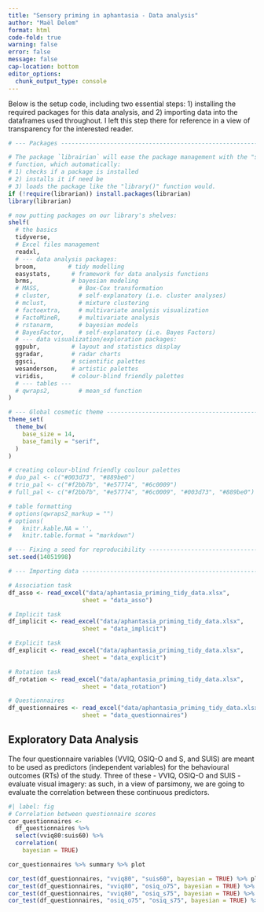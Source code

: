 ```yaml
---
title: "Sensory priming in aphantasia - Data analysis"
author: "Maël Delem"
format: html
code-fold: true
warning: false
error: false
message: false
cap-location: bottom
editor_options: 
  chunk_output_type: console
---
```


Below is the setup code, including two essential steps: 1) installing the required packages for this data analysis, and 2) importing data into the dataframes used throughout. I left this step there for reference in a view of transparency for the interested reader.

```r

# --- Packages -----------------------------------------------------------------

# The package `librairian` will ease the package management with the "shelf" 
# function, which automatically: 
# 1) checks if a package is installed 
# 2) installs it if need be
# 3) loads the package like the "library()" function would.
if (!require(librarian)) install.packages(librarian)
library(librarian)

# now putting packages on our library's shelves:
shelf(
  # the basics
  tidyverse,
  # Excel files management
  readxl,
  # --- data analysis packages:
  broom,         # tidy modelling
  easystats,      # framework for data analysis functions
  brms,           # bayesian modeling
  # MASS,           # Box-Cox transformation
  # cluster,        # self-explanatory (i.e. cluster analyses)
  # mclust,         # mixture clustering
  # factoextra,     # multivariate analysis visualization
  # FactoMineR,     # multivariate analysis
  # rstanarm,       # bayesian models
  # BayesFactor,    # self-explanatory (i.e. Bayes Factors)
  # --- data visualization/exploration packages:
  ggpubr,         # layout and statistics display
  ggradar,        # radar charts
  ggsci,          # scientific palettes
  wesanderson,    # artistic palettes
  viridis,        # colour-blind friendly palettes
  # --- tables ---
  # qwraps2,        # mean_sd function
)

# --- Global cosmetic theme ----------------------------------------------------
theme_set(
  theme_bw(
    base_size = 14,
    base_family = "serif",
  )
)

# creating colour-blind friendly coulour palettes
# duo_pal <- c("#003d73", "#889be0")
# trio_pal <- c("#f2bb7b", "#e57774", "#6c0009")
# full_pal <- c("#f2bb7b", "#e57774", "#6c0009", "#003d73", "#889be0")

# table formatting
# options(qwraps2_markup = "")
# options(
#   knitr.kable.NA = '',
#   knitr.table.format = "markdown")

# --- Fixing a seed for reproducibility ----------------------------------------
set.seed(14051998)

# --- Importing data -----------------------------------------------------------

# Association task
df_asso <- read_excel("data/aphantasia_priming_tidy_data.xlsx", 
                     sheet = "data_asso")

# Implicit task
df_implicit <- read_excel("data/aphantasia_priming_tidy_data.xlsx", 
                     sheet = "data_implicit")

# Explicit task
df_explicit <- read_excel("data/aphantasia_priming_tidy_data.xlsx", 
                     sheet = "data_explicit")

# Rotation task
df_rotation <- read_excel("data/aphantasia_priming_tidy_data.xlsx", 
                     sheet = "data_rotation")

# Questionnaires
df_questionnaires <- read_excel("data/aphantasia_priming_tidy_data.xlsx", 
                     sheet = "data_questionnaires")
```

## Exploratory Data Analysis

The four questionnaire variables (VVIQ, OSIQ-O and S, and SUIS) are meant to be used as predictors (independent variables) for the behavioural outcomes (RTs) of the study. Three of these - VVIQ, OSIQ-O and SUIS - evaluate visual imagery: as such, in a view of parsimony, we are going to evaluate the correlation between these continuous predictors.

```r
#| label: fig
# Correlation between questionnaire scores
cor_questionnaires <- 
  df_questionnaires %>% 
  select(vviq80:suis60) %>% 
  correlation(
    bayesian = TRUE)

cor_questionnaires %>% summary %>% plot
```


```r
cor_test(df_questionnaires, "vviq80", "suis60", bayesian = TRUE) %>% plot
cor_test(df_questionnaires, "vviq80", "osiq_o75", bayesian = TRUE) %>% plot
cor_test(df_questionnaires, "vviq80", "osiq_s75", bayesian = TRUE) %>% plot
cor_test(df_questionnaires, "osiq_o75", "osiq_s75", bayesian = TRUE) %>% plot

```






























